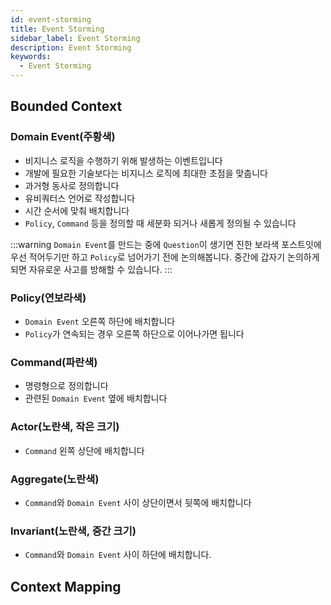 ```yaml
---
id: event-storming
title: Event Storming
sidebar_label: Event Storming
description: Event Storming
keywords:
  - Event Storming
---
```


## Bounded Context

### Domain Event(주황색)

- 비지니스 로직을 수행하기 위해 발생하는 이벤트입니다
- 개발에 필요한 기술보다는 비지니스 로직에 최대한 초점을 맞춥니다
- 과거형 동사로 정의합니다
- 유비쿼터스 언어로 작성합니다
- 시간 순서에 맞춰 배치합니다
- `Policy`, `Command` 등을 정의할 때 세분화 되거나 새롭게 정의될 수 있습니다

:::warning
`Domain Event`를 만드는 중에 `Question`이 생기면 진한 보라색 포스트잇에 우선 적어두기만 하고 `Policy`로 넘어가기 전에 논의해봅니다. 중간에 갑자기 논의하게 되면 자유로운 사고를 방해할 수 있습니다.
:::

### Policy(연보라색)

- `Domain Event` 오른쪽 하단에 배치합니다
- `Policy`가 연속되는 경우 오른쪽 하단으로 이어나가면 됩니다

### Command(파란색)

- 명령형으로 정의합니다
- 관련된 `Domain Event` 옆에 배치합니다

### Actor(노란색, 작은 크기)

- `Command` 왼쪽 상단에 배치합니다

### Aggregate(노란색)

- `Command`와 `Domain Event` 사이 상단이면서 뒷쪽에 배치합니다

### Invariant(노란색, 중간 크기)

- `Command`와 `Domain Event` 사이 하단에 배치합니다.

## Context Mapping
